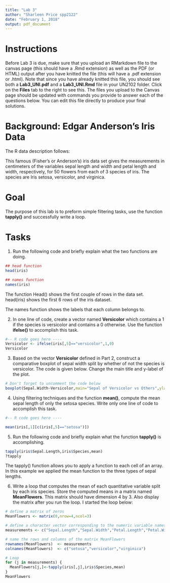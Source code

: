 ```yaml
---
title: "Lab 3"
author: "Sharleen Price spp2122"
date: "February 1, 2018"
output: pdf_document
---
```


# Instructions 
Before Lab 3 is due, make sure that you upload an RMarkdown file to the canvas page (this should have a .Rmd extension) as well as the PDF (or HTML) output after you have knitted the file (this will have a .pdf extension or .html).  Note that since you have already knitted this file, you should see both a **Lab3_UNI.pdf** and a **Lab3_UNI.Rmd** file in your UN2102 folder.  Click on the **Files** tab to the right to see this.  The files you upload to the Canvas page should be updated with commands you provide to answer each of the questions below.  You can edit this file directly to produce your final solutions.  

# Background: Edgar Anderson's Iris Data

The R data description follows:

This famous (Fisher's or Anderson's) iris data set gives the measurements in centimeters of the variables sepal length and width and petal length and width, respectively, for 50 flowers from each of 3 species of iris. The species are Iris setosa, versicolor, and virginica.

# Goal 

The purpose of this lab is to preform simple filtering tasks, use the function **tapply()** and successfully write a loop.  

# Tasks

1) Run the following code and briefly explain what the two functions are doing. 

```r
## head function
head(iris)

## names function
names(iris)
```
The function Head() shows the first couple of rows in the data set. head(iris) shows the first 6 rows of the iris dataset.

The names function shows the labels that each column belongs to.


2) In one line of code, create a vector named **Versicolor** which contains a 1 if the species is versicolor and contains a 0 otherwise.  Use the function **ifelse()** to accomplish this task.   

```r
#-- R code goes here ----
Versicolor <- ifelse(iris[,5]=="versicolor",1,0)
Versicolor
```

3) Based on the vector **Versicolor** defined in Part 2, construct a comparative boxplot of sepal width split by whether of not the species is versicolor.  The code is given below.  Change the main title and y-label of the plot.     

```r
# Don't forget to uncomment the code below 
boxplot(Sepal.Width~Versicolor,main="Sepal of Versicolor vs Others",ylab="width",data=iris)
```


4) Using filtering techniques and the function **mean()**, compute the mean sepal length of only the setosa species.  Write only one line of code to accomplish this task.   

```r
#-- R code goes here ----

mean(iris[,1][c(iris[,5]=="setosa")])  

```

5) Run the following code and briefly explain what the function **tapply()** is accomplishing. 

```r

tapply(iris$Sepal.Length,iris$Species,mean)
?tapply
```
The tapply() function allows you to apply a function to each cell of an array. In this example we applied the mean function to the three types of sepal lengths. 


6) Write a loop that computes the mean of each quantitative variable split by each iris species.  Store the computed means in a matrix named  **MeanFlowers**.  This matrix should have dimension 4 by 3.  Also display the matrix after you run the loop.  I started the loop below: 

```r
# define a matrix of zeros
MeanFlowers <- matrix(0,nrow=4,ncol=3)

# define a character vector corresponding to the numeric variable names
measurements <- c("Sepal.Length","Sepal.Width","Petal.Length","Petal.Width")

# name the rows and columns of the matrix MeanFlowers 
rownames(MeanFlowers)  <- measurements
colnames(MeanFlowers)  <- c("setosa","versicolor","virginica")

# Loop
for (j in measurements) {
  MeanFlowers[j,]<-tapply(iris[,j],iris$Species,mean)
}
MeanFlowers
```







